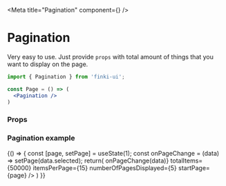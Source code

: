 
<Meta title="Pagination" component={<Pagination/>} />

# Pagination

Very easy to use. Just provide `props` with total amount of things that you want to display on the page.

```jsx
import { Pagination } from 'finki-ui';

const Page = () => (
  <Pagination />
)
```

### Props 

<Props of={Pagination}/>

### Pagination example
<Preview withSource="open">
  <Story name="pagination">
    {() => {
        const [page, setPage] = useState(1);
        const onPageChange = (data) => setPage(data.selected);
        return(
            <Pagination
                onPageChange={(data) => onPageChange(data)}
                totalItems={50000}
                itemsPerPage={15}
                numberOfPagesDisplayed={5}
                startPage={page}
            />
        )
    }}
  </Story>
</Preview>

